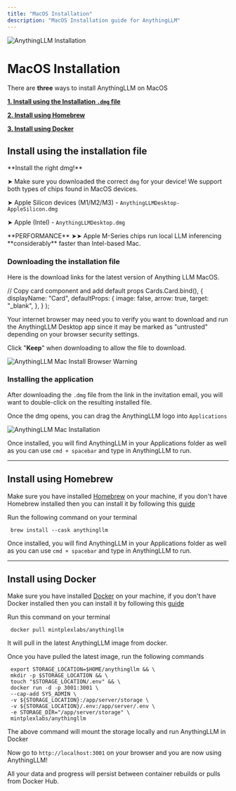 ```yaml
---
title: "MacOS Installation"
description: "MacOS Installation guide for AnythingLLM"
---
```



<Image
  src="/images/getting-started/installation/macos/header-image.png"
  height={1080}
  width={1920}
  quality={100}
  alt="AnythingLLM Installation"
/>

# MacOS Installation

There are **three** ways to install AnythingLLM on MacOS

**[1. Install using the Installation `.dmg` file](#install-using-the-installation-file)**

**[2. Install using Homebrew](#install-using-homebrew)**

**[3. Install using Docker](#install-using-docker)**

## Install using the installation file

<Callout type="warning" emoji="⚠️">
  **Install the right dmg!**

➤ Make sure you downloaded the correct `dmg` for your device! We support both types of chips found in MacOS devices.

➤ Apple Silicon devices (M1/M2/M3) - `AnythingLLMDesktop-AppleSilicon.dmg`

➤ Apple (Intel) - `AnythingLLMDesktop.dmg`

</Callout>

<Callout type="info" emoji="️💡">
  **PERFORMANCE** ➤➤ Apple M-Series chips run local LLM inferencing
  **considerably** faster than Intel-based Mac.
</Callout>

### Downloading the installation file

Here is the download links for the latest version of Anything LLM MacOS.

<Cards>
  <Card 
    title="MacOS (Intel-based CPU)" 
    href="https://s3.us-west-1.amazonaws.com/public.useanything.com/latest/AnythingLLMDesktop.dmg"> 
  </Card>

  <Card 
    title="MacOS (M-Series CPU)" 
    href="https://s3.us-west-1.amazonaws.com/public.useanything.com/latest/AnythingLLMDesktop-Silicon.dmg"> 
  </Card>
</Cards>

  // Copy card component and add default props
  Cards.Card.bind(),
  {
    displayName: "Card",
    defaultProps: {
      image: false,
      arrow: true,
      target: "_blank",
    },
  }
);

Your internet browser may need you to verify you want to download and run the AnythingLLM Desktop app since it may be marked as "untrusted" depending on your browser security settings.

Click "**Keep**" when downloading to allow the file to download.

<Image
  src="/images/getting-started/installation/macos/browser-warning.png"
  height={1080}
  width={1920}
  quality={100}
  alt="AnythingLLM Mac Install Browser Warning"
/>

### Installing the application

After downloading the `.dmg` file from the link in the invitation email, you will want to double-click on the resulting installed file.

Once the dmg opens, you can drag the AnythingLLM logo into `Applications`

<Image
  src="/images/getting-started/installation/macos/install.png"
  height={1080}
  width={1920}
  quality={100}
  alt="AnythingLLM Mac Installation"
/>

Once installed, you will find AnythingLLM in your Applications folder as well as you can use `cmd + spacebar` and type in AnythingLLM to run.

---

## Install using Homebrew

Make sure you have installed [Homebrew](https://brew.sh/) on your machine, if you don't have Homebrew installed then you can install it by following this [guide](https://mac.install.guide/homebrew/3)

Run the following command on your terminal

```shell copy
 brew install --cask anythingllm
```

Once installed, you will find AnythingLLM in your Applications folder as well as you can use `cmd + spacebar` and type in AnythingLLM to run.

---

## Install using Docker

Make sure you have installed [Docker](https://www.docker.com/) on your machine, if you don't have Docker installed then you can install it by following this [guide](https://docs.docker.com/desktop/install/mac-install)

Run this command on your terminal

```shell copy
 docker pull mintplexlabs/anythingllm
```

It will pull in the latest AnythingLLM image from docker.

Once you have pulled the latest image, run the following commands

```shell copy showLineNumbers
 export STORAGE_LOCATION=$HOME/anythingllm && \
 mkdir -p $STORAGE_LOCATION && \
 touch "$STORAGE_LOCATION/.env" && \
 docker run -d -p 3001:3001 \
 --cap-add SYS_ADMIN \
 -v ${STORAGE_LOCATION}:/app/server/storage \
 -v ${STORAGE_LOCATION}/.env:/app/server/.env \
 -e STORAGE_DIR="/app/server/storage" \
 mintplexlabs/anythingllm
```

The above command will mount the storage locally and run AnythingLLM in Docker

Now go to `http://localhost:3001` on your browser and you are now using AnythingLLM!

All your data and progress will persist between container rebuilds or pulls from Docker Hub.
